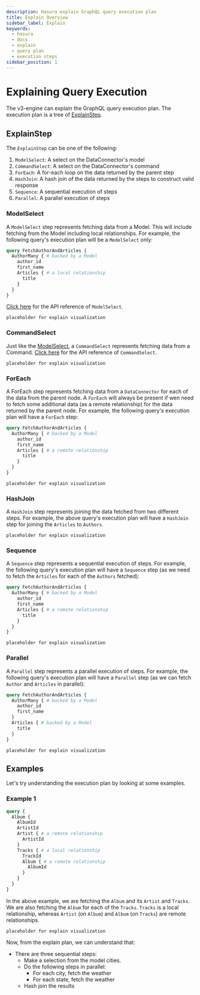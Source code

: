 ```yaml
---
description: Hasura explain GraphQL query execution plan
title: Explain Overview
sidebar_label: Explain
keywords:
  - hasura
  - docs
  - explain
  - query plan
  - execution steps
sidebar_position: 1
---
```


# Explaining Query Execution

The v3-engine can explain the GraphQL query execution plan. The execution plan is a tree of
[ExplainStep](./api-reference/#explainstep).

## ExplainStep

The `ExplainStep` can be one of the following:

1. `ModelSelect`: A select on the DataConnector's model
2. `CommandSelect`: A select on the DataConnector's command
3. `ForEach`: A for-each loop on the data returned by the parent step
4. `HashJoin`: A hash join of the data returned by the steps to construct valid response
5. `Sequence`: A sequential execution of steps
6. `Parallel`: A parallel execution of steps

### ModelSelect

A `ModelSelect` step represents fetching data from a Model. This will include fetching from the Model including local
relationships. For example, the following query's execution plan will be a `ModelSelect` only:

```graphql
query FetchAuthorAndArticles {
  AuthorMany { # backed by a Model
    author_id
    first_name
    Articles { # a local relationship
      title
    }
  }
}
```

[Click here](./api-reference/#modelselect) for the API reference of `ModelSelect`.

`placeholder for explain visualization`

### CommandSelect

Just like the [ModelSelect](#modelselect), a `CommandSelect` represents fetching data from a Command. [Click
here](./api-reference/#commandselect) for the API reference of `CommandSelect`.

`placeholder for explain visualization`

### ForEach

A ForEach step represents fetching data from a `DataConnector` for each of the data from the parent node. A `ForEach`
will always be present if wen need to fetch some additional data (as a remote relationship) for the data returned by
the parent node. For example, the following query's execution plan will have a `ForEach` step:

```graphql
query FetchAuthorAndArticles {
  AuthorMany { # backed by a Model
    author_id
    first_name
    Articles { # a remote relationship
      title
    }
  }
}
```

`placeholder for explain visualization`

### HashJoin

A `HashJoin` step represents joining the data fetched from two different steps. For example, the above query's execution
plan will have a `HashJoin` step for joining the `Articles` to `Authors`.

`placeholder for explain visualization`

### Sequence

A `Sequence` step represents a sequential execution of steps. For example, the following query's execution plan will
have a `Sequence` step (as we need to fetch the `Articles` for each of the `Authors` fetched):

```graphql
query FetchAuthorAndArticles {
  AuthorMany { # backed by a Model
    author_id
    first_name
    Articles { # a remote relationship
      title
    }
  }
}
```

`placeholder for explain visualization`

### Parallel

A `Parallel` step represents a parallel execution of steps. For example, the following query's execution plan will have
a `Parallel` step (as we can fetch `Author` and `Articles` in parallel):

```graphql
query FetchAuthorAndArticles {
  AuthorMany { # backed by a Model
    author_id
    first_name
  }
  Articles { # backed by a Model
    title
  }
}
```

`placeholder for explain visualization`

## Examples

Let's try understanding the execution plan by looking at some examples.

### Example 1

```graphql
query {
  Album {
    AlbumId
    ArtistId
    Artist { # a remote relationship
      ArtistId
    }
    Tracks { # a local relationship
      TrackId
      Album { # a remote relationship
        AlbumId
      }
    }
  }
}
```

In the above example, we are fetching the `Album` and its `Artist` and `Tracks`. We are also fetching the `Album` for
each of the `Tracks`. `Tracks` is a local relationship, whereas `Artist` (on `Album`) and `Album` (on `Tracks`) are
remote relationships.

`placeholder for explain visualization`

Now, from the explain plan, we can understand that:

- There are three sequential steps:
  - Make a selection from the model cities.
  - Do the following steps in parallel:
    - For each city, fetch the weather
    - For each state, fetch the weather
  - Hash join the results
